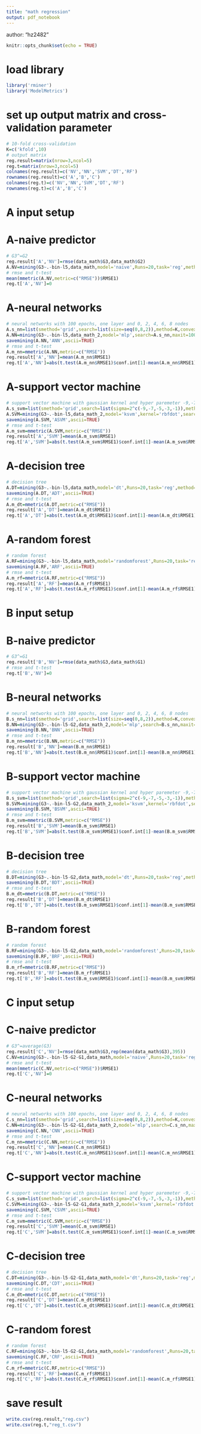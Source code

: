```yaml
---
title: "math regression"
output: pdf_notebook
---
```

author: "hz2482"
```r
knitr::opts_chunk$set(echo = TRUE)
```
# load library
```r
library('rminer')
library('ModelMetrics')
```
# set up output matrix and cross-validation parameter
```r
# 10-fold cross-validation
K=c('kfold',10)
# output matrix
reg.result=matrix(nrow=3,ncol=5)
reg.t=matrix(nrow=3,ncol=5)
colnames(reg.result)=c('NV','NN','SVM','DT','RF')
rownames(reg.result)=c('A','B','C')
colnames(reg.t)=c('NV','NN','SVM','DT','RF')
rownames(reg.t)=c('A','B','C')
```
# A input setup
# A-naive predictor
```r
# G3^=G2
reg.result['A','NV']=rmse(data_math$G3,data_math$G2)
A.NV=mining(G3~.-bin-l5,data_math,model='naive',Runs=20,task='reg',method=K)
# rmse and t-test
mean(mmetric(A.NV,metric=c("RMSE"))$RMSE1)
reg.t['A','NV']=0
```
# A-neural networks
```r
# neural networks with 100 epochs, one layer and 0, 2, 4, 6, 8 nodes
A.s_nn=list(smethod='grid',search=list(size=seq(0,8,2)),method=K,convex=0)
A.NN=mining(G3~.-bin-l5,data_math_2,model='mlp',search=A.s_nn,maxit=100,scale='input',task='reg',Runs=20,method=K)
savemining(A.NN,'ANN',ascii=TRUE)
# rmse and t-test
A.m_nn=mmetric(A.NN,metric=c("RMSE"))
reg.result['A','NN']=mean(A.m_nn$RMSE1)
reg.t['A','NN']=abs(t.test(A.m_nn$RMSE1)$conf.int[1]-mean(A.m_nn$RMSE1))
```
# A-support vector machine
```r
# support vector machine with gaussian kernel and hyper paremeter -9,-7,-5,-3,-1
A.s_svm=list(smethod='grid',search=list(sigma=2^c(-9,-7,-5,-3,-1)),method=K,convex=0)
A.SVM=mining(G3~.-bin-l5,data_math_2,model='ksvm',kernel='rbfdot',search=A.s_svm,scale='input',task='reg',Runs=20,method=K)
savemining(A.SVM,'ASVM',ascii=TRUE)
# rmse and t-test
A.m_svm=mmetric(A.SVM,metric=c("RMSE"))
reg.result['A','SVM']=mean(A.m_svm$RMSE1)
reg.t['A','SVM']=abs(t.test(A.m_svm$RMSE1)$conf.int[1]-mean(A.m_svm$RMSE1))
```
# A-decision tree
```r
# decision tree
A.DT=mining(G3~.-bin-l5,data_math,model='dt',Runs=20,task='reg',method=K)
savemining(A.DT,'ADT',ascii=TRUE)
# rmse and t-test
A.m_dt=mmetric(A.DT,metric=c("RMSE"))
reg.result['A','DT']=mean(A.m_dt$RMSE1)
reg.t['A','DT']=abs(t.test(A.m_dt$RMSE1)$conf.int[1]-mean(A.m_dt$RMSE1))
```
# A-random forest
```r
# random forest
A.RF=mining(G3~.-bin-l5,data_math,model='randomforest',Runs=20,task='reg',method=K)
savemining(A.RF,'ARF',ascii=TRUE)
# rmse and t-test
A.m_rf=mmetric(A.RF,metric=c("RMSE"))
reg.result['A','RF']=mean(A.m_rf$RMSE1)
reg.t['A','RF']=abs(t.test(A.m_rf$RMSE1)$conf.int[1]-mean(A.m_rf$RMSE1))
```
# B input setup
# B-naive predictor
```r
# G3^=G1
reg.result['B','NV']=rmse(data_math$G3,data_math$G1)
# rmse and t-test
reg.t['B','NV']=0
```
# B-neural networks
```r
# neural networks with 100 epochs, one layer and 0, 2, 4, 6, 8 nodes
B.s_nn=list(smethod='grid',search=list(size=seq(0,8,2)),method=K,convex=0)
B.NN=mining(G3~.-bin-l5-G2,data_math_2,model='mlp',search=B.s_nn,maxit=100,scale='input',task='reg',Runs=20,method=K)
savemining(B.NN,'BNN',ascii=TRUE)
# rmse and t-test
B.m_nn=mmetric(B.NN,metric=c("RMSE"))
reg.result['B','NN']=mean(B.m_nn$RMSE1)
reg.t['B','NN']=abs(t.test(B.m_nn$RMSE1)$conf.int[1]-mean(B.m_nn$RMSE1))
```
# B-support vector machine
```r
# support vector machine with gaussian kernel and hyper paremeter -9,-7,-5,-3,-1
B.s_svm=list(smethod='grid',search=list(sigma=2^c(-9,-7,-5,-3,-1)),method=K,convex=0)
B.SVM=mining(G3~.-bin-l5-G2,data_math_2,model='ksvm',kernel='rbfdot',search=B.s_svm,scale='input',task='reg',Runs=20,method=K)
savemining(B.SVM,'BSVM',ascii=TRUE)
# rmse and t-test
B.m_svm=mmetric(B.SVM,metric=c("RMSE"))
reg.result['B','SVM']=mean(B.m_svm$RMSE1)
reg.t['B','SVM']=abs(t.test(B.m_svm$RMSE1)$conf.int[1]-mean(B.m_svm$RMSE1))
```
# B-decision tree
```r
# decision tree
B.DT=mining(G3~.-bin-l5-G2,data_math,model='dt',Runs=20,task='reg',method=K)
savemining(B.DT,'BDT',ascii=TRUE)
# rmse and t-test
B.m_dt=mmetric(B.DT,metric=c("RMSE"))
reg.result['B','DT']=mean(B.m_dt$RMSE1)
reg.t['B','DT']=abs(t.test(B.m_svm$RMSE1)$conf.int[1]-mean(B.m_svm$RMSE1))
```
# B-random forest
```r
# random forest
B.RF=mining(G3~.-bin-l5-G2,data_math,model='randomforest',Runs=20,task='reg',method=K)
savemining(B.RF,'BRF',ascii=TRUE)
# rmse and t-test
B.m_rf=mmetric(B.RF,metric=c("RMSE"))
reg.result['B','RF']=mean(B.m_rf$RMSE1)
reg.t['B','RF']=abs(t.test(B.m_svm$RMSE1)$conf.int[1]-mean(B.m_svm$RMSE1))
```
# C input setup
# C-naive predictor
```r
# G3^=average(G3)
reg.result['C','NV']=rmse(data_math$G3,rep(mean(data_math$G3),395))
C.NV=mining(G3~.-bin-l5-G2-G1,data_math,model='naive',Runs=20,task='reg',method=K)
# rmse and t-test
mean(mmetric(C.NV,metric=c("RMSE"))$RMSE1)
reg.t['C','NV']=0
```
# C-neural networks
```r
# neural networks with 100 epochs, one layer and 0, 2, 4, 6, 8 nodes
C.s_nn=list(smethod='grid',search=list(size=seq(0,8,2)),method=K,convex=0)
C.NN=mining(G3~.-bin-l5-G2-G1,data_math_2,model='mlp',search=C.s_nn,maxit=100,scale='input',task='reg',Runs=20,method=K)
savemining(C.NN,'CNN',ascii=TRUE)
# rmse and t-test
C.m_nn=mmetric(C.NN,metric=c("RMSE"))
reg.result['C','NN']=mean(C.m_nn$RMSE1)
reg.t['C','NN']=abs(t.test(C.m_nn$RMSE1)$conf.int[1]-mean(C.m_nn$RMSE1))
```
# C-support vector machine
```r
# support vector machine with gaussian kernel and hyper paremeter -9,-7,-5,-3,-1
C.s_svm=list(smethod='grid',search=list(sigma=2^c(-9,-7,-5,-3,-1)),method=K,convex=0)
C.SVM=mining(G3~.-bin-l5-G2-G1,data_math_2,model='ksvm',kernel='rbfdot',search=C.s_svm,scale='input',task='reg',Runs=20,method=K)
savemining(C.SVM,'CSVM',ascii=TRUE)
# rmse and t-test
C.m_svm=mmetric(C.SVM,metric=c("RMSE"))
reg.result['C','SVM']=mean(C.m_svm$RMSE1)
reg.t['C','SVM']=abs(t.test(C.m_svm$RMSE1)$conf.int[1]-mean(C.m_svm$RMSE1))
```
# C-decision tree
```r
# decision tree
C.DT=mining(G3~.-bin-l5-G2-G1,data_math,model='dt',Runs=20,task='reg',method=K)
savemining(C.DT,'CDT',ascii=TRUE)
# rmse and t-test
C.m_dt=mmetric(C.DT,metric=c("RMSE"))
reg.result['C','DT']=mean(C.m_dt$RMSE1)
reg.t['C','DT']=abs(t.test(C.m_dt$RMSE1)$conf.int[1]-mean(C.m_dt$RMSE1))
```
# C-random forest
```r
# random forest
C.RF=mining(G3~.-bin-l5-G2-G1,data_math,model='randomforest',Runs=20,task='reg',method=K)
savemining(C.RF,'CRF',ascii=TRUE)
# rmse and t-test
C.m_rf=mmetric(C.RF,metric=c("RMSE"))
reg.result['C','RF']=mean(C.m_rf$RMSE1)
reg.t['C','RF']=abs(t.test(C.m_rf$RMSE1)$conf.int[1]-mean(C.m_rf$RMSE1))
```
# save result
```r
write.csv(reg.result,"reg.csv")
write.csv(reg.t,"reg_t.csv")
```

